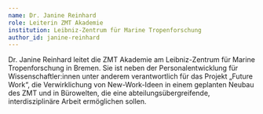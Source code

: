 ---
name: Dr. Janine Reinhard
role: Leiterin ZMT Akademie
institution: Leibniz-Zentrum für Marine Tropenforschung
author_id: janine-reinhard
---

Dr. Janine Reinhard leitet die ZMT Akademie am Leibniz-Zentrum für Marine Tropenforschung in Bremen. Sie ist neben der Personalentwicklung für Wissenschaftler:innen unter anderem verantwortlich für das Projekt „Future Work“, die Verwirklichung von New-Work-Ideen in einem geplanten Neubau des ZMT und in Bürowelten, die eine abteilungsübergreifende, interdisziplinäre Arbeit ermöglichen sollen.
